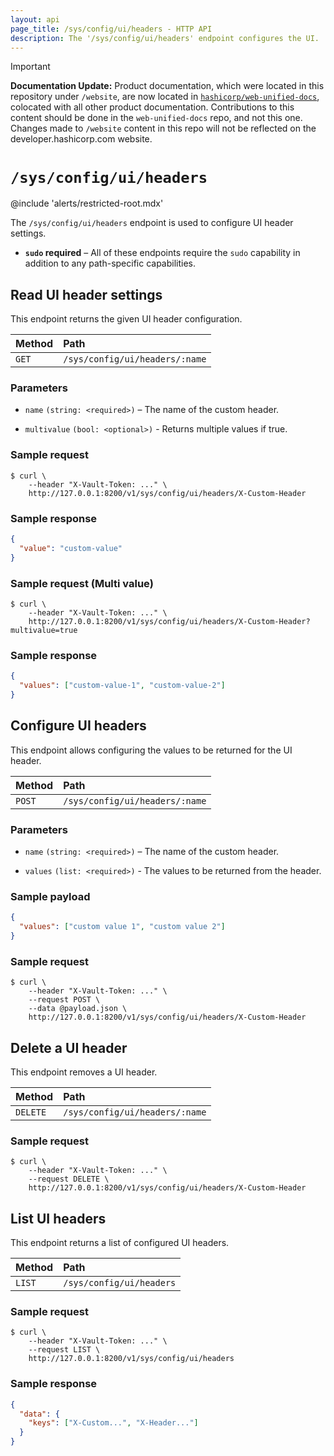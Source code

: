 ```yaml
---
layout: api
page_title: /sys/config/ui/headers - HTTP API
description: The '/sys/config/ui/headers' endpoint configures the UI.
---
```


> [!IMPORTANT]  
> **Documentation Update:** Product documentation, which were located in this repository under `/website`, are now located in [`hashicorp/web-unified-docs`](https://github.com/hashicorp/web-unified-docs), colocated with all other product documentation. Contributions to this content should be done in the `web-unified-docs` repo, and not this one. Changes made to `/website` content in this repo will not be reflected on the developer.hashicorp.com website.

# `/sys/config/ui/headers`

@include 'alerts/restricted-root.mdx'

The `/sys/config/ui/headers` endpoint is used to configure UI header settings.

- **`sudo` required** – All of these endpoints require the `sudo` capability in
  addition to any path-specific capabilities.

## Read UI header settings

This endpoint returns the given UI header configuration.

| Method | Path                           |
| :----- | :----------------------------- |
| `GET`  | `/sys/config/ui/headers/:name` |

### Parameters

- `name` `(string: <required>)` – The name of the custom header.

- `multivalue` `(bool: <optional>)` - Returns multiple values if true.

### Sample request

```shell-session
$ curl \
    --header "X-Vault-Token: ..." \
    http://127.0.0.1:8200/v1/sys/config/ui/headers/X-Custom-Header
```

### Sample response

```json
{
  "value": "custom-value"
}
```

### Sample request (Multi value)

```shell-session
$ curl \
    --header "X-Vault-Token: ..." \
    http://127.0.0.1:8200/v1/sys/config/ui/headers/X-Custom-Header?multivalue=true
```

### Sample response

```json
{
  "values": ["custom-value-1", "custom-value-2"]
}
```

## Configure UI headers

This endpoint allows configuring the values to be returned for the UI header.

| Method | Path                           |
| :----- | :----------------------------- |
| `POST` | `/sys/config/ui/headers/:name` |

### Parameters

- `name` `(string: <required>)` – The name of the custom header.

- `values` `(list: <required>)` - The values to be returned from the header.

### Sample payload

```json
{
  "values": ["custom value 1", "custom value 2"]
}
```

### Sample request

```shell-session
$ curl \
    --header "X-Vault-Token: ..." \
    --request POST \
    --data @payload.json \
    http://127.0.0.1:8200/v1/sys/config/ui/headers/X-Custom-Header
```

## Delete a UI header

This endpoint removes a UI header.

| Method   | Path                           |
| :------- | :----------------------------- |
| `DELETE` | `/sys/config/ui/headers/:name` |

### Sample request

```shell-session
$ curl \
    --header "X-Vault-Token: ..." \
    --request DELETE \
    http://127.0.0.1:8200/v1/sys/config/ui/headers/X-Custom-Header
```

## List UI headers

This endpoint returns a list of configured UI headers.

| Method | Path                     |
| :----- | :----------------------- |
| `LIST` | `/sys/config/ui/headers` |

### Sample request

```shell-session
$ curl \
    --header "X-Vault-Token: ..." \
    --request LIST \
    http://127.0.0.1:8200/v1/sys/config/ui/headers
```

### Sample response

```json
{
  "data": {
    "keys": ["X-Custom...", "X-Header..."]
  }
}
```
